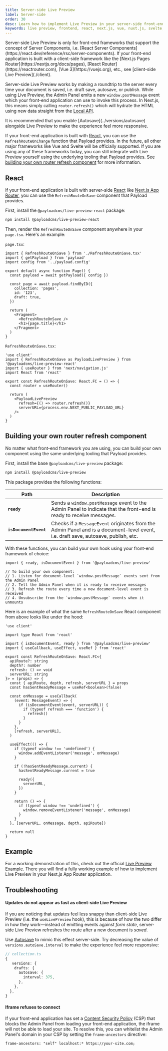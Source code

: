 ```yaml
---
title: Server-side Live Preview
label: Server-side
order: 30
desc: Learn how to implement Live Preview in your server-side front-end application.
keywords: live preview, frontend, react, next.js, vue, nuxt.js, svelte, hook, useLivePreview
---
```


<Banner type="info">
  Server-side Live Preview is only for front-end frameworks that
  support the concept of Server Components, i.e. [React Server
  Components](https://react.dev/reference/rsc/server-components). If
  your front-end application is built with a client-side framework
  like the [Next.js Pages Router](https://nextjs.org/docs/pages),
  [React Router](https://reactrouter.com), [Vue 3](https://vuejs.org),
  etc., see [client-side Live Preview](./client).
</Banner>

Server-side Live Preview works by making a roundtrip to the server every time your document is saved, i.e. draft save, autosave, or publish. While using Live Preview, the Admin Panel emits a new `window.postMessage` event which your front-end application can use to invoke this process. In Next.js, this means simply calling `router.refresh()` which will hydrate the HTML using new data straight from the [Local API](../local-api/overview).

<Banner type="warning">
  It is recommended that you enable [Autosave](../versions/autosave)
  alongside Live Preview to make the experience feel more responsive.
</Banner>

If your front-end application is built with [React](#react), you can use the `RefreshRouteOnChange` function that Payload provides. In the future, all other major frameworks like Vue and Svelte will be officially supported. If you are using any of these frameworks today, you can still integrate with Live Preview yourself using the underlying tooling that Payload provides. See [building your own router refresh component](#building-your-own-router-refresh-component) for more information.

## React

If your front-end application is built with server-side [React](https://react.dev) like [Next.js App Router](https://nextjs.org/docs/app), you can use the `RefreshRouteOnSave` component that Payload provides.

First, install the `@payloadcms/live-preview-react` package:

```bash
npm install @payloadcms/live-preview-react
```

Then, render the `RefreshRouteOnSave` component anywhere in your `page.tsx`. Here's an example:

`page.tsx`:

```tsx
import { RefreshRouteOnSave } from './RefreshRouteOnSave.tsx'
import { getPayload } from 'payload'
import config from '../payload.config'

export default async function Page() {
  const payload = await getPayload({ config })

  const page = await payload.findByID({
    collection: 'pages',
    id: '123',
    draft: true,
  })

  return (
    <Fragment>
      <RefreshRouteOnSave />
      <h1>{page.title}</h1>
    </Fragment>
  )
}
```

`RefreshRouteOnSave.tsx`:

```tsx
'use client'
import { RefreshRouteOnSave as PayloadLivePreview } from '@payloadcms/live-preview-react'
import { useRouter } from 'next/navigation.js'
import React from 'react'

export const RefreshRouteOnSave: React.FC = () => {
  const router = useRouter()

  return (
    <PayloadLivePreview
      refresh={() => router.refresh()}
      serverURL={process.env.NEXT_PUBLIC_PAYLOAD_URL}
    />
  )
}
```

## Building your own router refresh component

No matter what front-end framework you are using, you can build your own component using the same underlying tooling that Payload provides.

First, install the base `@payloadcms/live-preview` package:

```bash
npm install @payloadcms/live-preview
```

This package provides the following functions:

| Path                  | Description                                                                                                                        |
| --------------------- | ---------------------------------------------------------------------------------------------------------------------------------- |
| **`ready`**           | Sends a `window.postMessage` event to the Admin Panel to indicate that the front-end is ready to receive messages.                 |
| **`isDocumentEvent`** | Checks if a `MessageEvent` originates from the Admin Panel and is a document-level event, i.e. draft save, autosave, publish, etc. |

With these functions, you can build your own hook using your front-end framework of choice:

```tsx
import { ready, isDocumentEvent } from '@payloadcms/live-preview'

// To build your own component:
// 1. Listen for document-level `window.postMessage` events sent from the Admin Panel
// 2. Tell the Admin Panel when it is ready to receive messages
// 3. Refresh the route every time a new document-level event is received
// 4. Unsubscribe from the `window.postMessage` events when it unmounts
```

Here is an example of what the same `RefreshRouteOnSave` React component from above looks like under the hood:

```tsx
'use client'

import type React from 'react'

import { isDocumentEvent, ready } from '@payloadcms/live-preview'
import { useCallback, useEffect, useRef } from 'react'

export const RefreshRouteOnSave: React.FC<{
  apiRoute?: string
  depth?: number
  refresh: () => void
  serverURL: string
}> = (props) => {
  const { apiRoute, depth, refresh, serverURL } = props
  const hasSentReadyMessage = useRef<boolean>(false)

  const onMessage = useCallback(
    (event: MessageEvent) => {
      if (isDocumentEvent(event, serverURL)) {
        if (typeof refresh === 'function') {
          refresh()
        }
      }
    },
    [refresh, serverURL],
  )

  useEffect(() => {
    if (typeof window !== 'undefined') {
      window.addEventListener('message', onMessage)
    }

    if (!hasSentReadyMessage.current) {
      hasSentReadyMessage.current = true

      ready({
        serverURL,
      })
    }

    return () => {
      if (typeof window !== 'undefined') {
        window.removeEventListener('message', onMessage)
      }
    }
  }, [serverURL, onMessage, depth, apiRoute])

  return null
}
```

## Example

For a working demonstration of this, check out the official [Live Preview Example](https://github.com/payloadcms/payload/tree/main/examples/live-preview). There you will find a fully working example of how to implement Live Preview in your Next.js App Router application.

## Troubleshooting

#### Updates do not appear as fast as client-side Live Preview

If you are noticing that updates feel less snappy than client-side Live Preview (i.e. the `useLivePreview` hook), this is because of how the two differ in how they work—instead of emitting events against _form state_, server-side Live Preview refreshes the route after a new document is _saved_.

Use [Autosave](../versions/autosave) to mimic this effect server-side. Try decreasing the value of `versions.autoSave.interval` to make the experience feel more responsive:

```ts
// collection.ts
{
   versions: {
    drafts: {
      autosave: {
        interval: 375,
      },
    },
  },
}
```

#### Iframe refuses to connect

If your front-end application has set a [Content Security Policy](https://developer.mozilla.org/en-US/docs/Web/HTTP/CSP) (CSP) that blocks the Admin Panel from loading your front-end application, the iframe will not be able to load your site. To resolve this, you can whitelist the Admin Panel's domain in your CSP by setting the `frame-ancestors` directive:

```plaintext
frame-ancestors: "self" localhost:* https://your-site.com;
```

